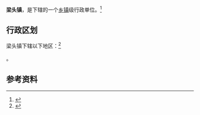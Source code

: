 {{中国乡级行政区|12/02/23/110/000}}

'''梁头镇'''，是{{PRC admin/fullname|12/02/23/110/000|3}}下辖的一个[[乡镇|乡镇]]级行政单位。<ref>{{PRC admin/ref sgc|{{PRC admin/parent|12/02/23/110/000}}}}</ref>

== 行政区划 ==

梁头镇下辖以下地区：<ref>{{PRC admin/ref sgc|12/02/23/110/000}}</ref>

{{PRC admin/children|12/02/23/110/000}}。

== 参考资料 ==

{{reflist}}

{{行政区划小作品}}
{{PRC admin/navcat|12/02/23/110/000}}